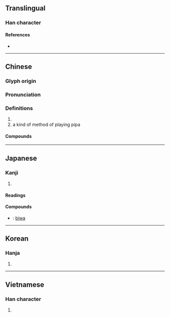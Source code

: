 {{character info/new}}
==Translingual==

===Han character===
{{Han char|rn=96|rad=玉|as=08|sn=12|four=11717|canj=MGAU|ids=⿱玨巴}}

====References====
* {{Han ref|kx=0736.020|dkj=21081|dj=1147.100|hdz=21119.080|uh=7436|ud=29750|bh=B55D|bd=46429}}

----

==Chinese==
{{zh-forms}}

===Glyph origin===
{{Han etym}}

===Pronunciation===
{{zh-pron
|m=pá
|c=paa4
|mn=pê/zz:pêe
|mc=y
|oc=y
|cat=
}}

===Definitions===
{{zh-hanzi}}

# {{zh-only|琵琶|tr=-}}
# a kind of method of playing pipa

====Compounds====
{{zh-der|反彈琵琶|彈琵琶|琵琶|琵琶別抱|琵琶湖|琵琶舊語|琵琶蟲|琵琶行|琵琶襟|琵琶記|琵琶調|琵琶譜|琵琶錄|琵琶骨|琵琶魚|琵琶鮫|琶音}}

----

==Japanese==

===Kanji===
{{ja-kanji|grade=|rs=玉08}}

# {{defn|lang=ja|sort=玉08}}

====Readings====
{{ja-readings
|goon=べ
|kanon=は
}}

====Compounds====
{{der-top|Compounds}}
* {{ja-r|琵琶|びわ}}: [[biwa]]
{{der-bottom}}

----

==Korean==

===Hanja===
{{ko-hanja|hangeul=파|eumhun=|rv=pa|mr=p'a|y=pha}}

# {{defn|lang=ko|sort=玉08}}

----

==Vietnamese==

===Han character===
{{vi-hantu|[[bà]]|rs=玉08}}

# {{defn|lang=vi|sort=玉08}}